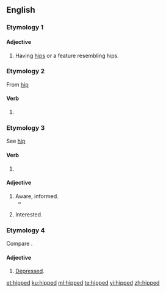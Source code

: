 ==English==

===Etymology 1===
{{suffix|hip|ed|gloss1=anatomy sense|lang=en}}
====Adjective====
{{en-adj}}

# Having [[hip]]s or a feature resembling hips.

===Etymology 2===
From [[hip#Verb|hip]] {{a|verb}}
====Verb====
{{head|en|verb form}}

# {{en-past of|hip}}

===Etymology 3===
See [[hip#Etymology 3|hip]] {{a|Etymology 3}}

====Verb====
{{head|en|verb form}}

# {{en-past of|hip}}

====Adjective====
{{en-adj}}

# Aware, informed.
#* {{quote-book|title=For the sake of argument: essays and minority reports|page=200|author={{w|Christopher Hitchens}}|year=1993|passage=If I admitted, though, to being a little '''hipped''' on the subject of Trotsky, I could sometimes gain an indulgent if flickering attention}}
# {{context|with ''on''|lang=en}} Interested.

===Etymology 4===
Compare {{term|hippish|lang=en}}.

====Adjective====
{{en-adj}}

# [[depressed|Depressed]].

[[et:hipped]]
[[ku:hipped]]
[[ml:hipped]]
[[te:hipped]]
[[vi:hipped]]
[[zh:hipped]]